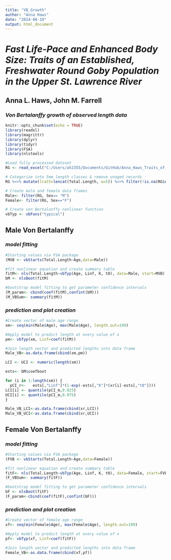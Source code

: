 ```yaml
---
title: "VB_Growth"
author: "Anna Haws"
date: "2024-08-19"
output: html_document
---
```


# ***Fast Life-Pace and Enhanced Body Size: Traits of an Established, Freshwater Round Goby Population in the Upper St. Lawrence River***
## **Anna L. Haws, John M. Farrell**

### *Von Bertalanffy growth of observed length data*

```r
knitr::opts_chunk$set(echo = TRUE)
library(readxl)
library(magrittr)
library(dplyr)
library(tidyr)
library(FSA)
library(nlstools)
```

```r
#Load fully processed dataset
RG <- read_excel("C:/Users/ah2355/Documents/GitHub/Anna_Haws_Traits_of_Round_Goby_in_USLR/Data/DISSECTED.xlsx") 
```


```r
# Categorize into 5mm length classes & remove unaged records
RG %<>% mutate(lcat5=lencat(Total.Length, w=5)) %<>% filter(!is.na(RG$Age))

# Create male and female data frames
Male<- filter(RG, Sex== "M")
Female<- filter(RG, Sex=="F")

# Create von Bertalanffy nonlinear function
vbTyp <- vbFuns("typical")
```

## Male Von Bertalanffy 

### <i>model fitting</i>

```r
#Starting values via FSA package
(MVB <- vbStarts(Total.Length~Age,data=Male))

#fit nonlinear equation and create summary table
fitM<- nls(Total.Length~vbTyp(Age, Linf, K, t0), data=Male, start=MVB)
bM <- nlsBoot(fitM)

#bootstrap model fitting to get parameter confidence intervals
(M_param<- cbind(coef(fitM),confint(bM)))
(M_VBSum<- summary(fitM))
```

### <i>prediction and plot creation</i>

```r
#Create vector of male age range
xm<- seq(min(Male$Age), max(Male$Age), length.out=199)

#Apply model to predict length at every value of x
pm<- vbTyp(xm, Linf=coef(fitM))

#Join length vector and predicted lengths into data frame
Male_VB<-as.data.frame(cbind(xm,pm))

LCI <- UCI <- numeric(length(xm))

ests<- bM$coefboot

for (i in 1:length(xm)) {
  pCI_r<-   ests[,"Linf"]*(1-exp(-ests[,"K"]*(xr[i]-ests[,"t0"])))
LCI[i] <- quantile(pCI_m,0.025)
UCI[i] <- quantile(pCI_m,0.975)
}

Male_VB_LCI<-as.data.frame(cbind(xr,LCI))
Male_VB_UCI<-as.data.frame(cbind(xr,UCI))
```


## Female Von Bertalanffy 

### <i>model fitting</i>

```r
#Starting values via FSA package
(FVB <- vbStarts(Total.Length~Age,data=Female))

#fit nonlinear equation and create summary table
fitF<- nls(Total.Length~vbTyp(Age, Linf, K, t0), data=Female, start=FVB)
(F_VBSum<- summary(fitF))

#bootstrap model fitting to get parameter confidence intervals
bF <- nlsBoot(fitF)
(F_param<-cbind(coef(fitF),confint(bF)))

```

### <i>prediction and plot creation</i>

```r
#Create vector of female age range
xf<- seq(min(Female$Age), max(Female$Age), length.out=199)

#Apply model to predict length at every value of x
pf<- vbTyp(xf, Linf=coef(fitF))

#Join length vector and predicted lengths into data frame
Female_VB<-as.data.frame(cbind(xf,pf))
```